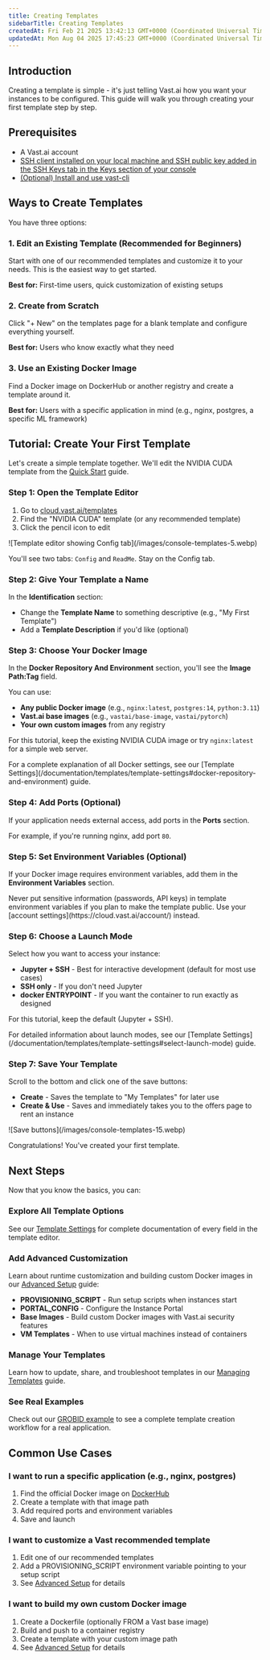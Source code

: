 ```yaml
---
title: Creating Templates
sidebarTitle: Creating Templates
createdAt: Fri Feb 21 2025 13:42:13 GMT+0000 (Coordinated Universal Time)
updatedAt: Mon Aug 04 2025 17:45:23 GMT+0000 (Coordinated Universal Time)
---
```


## Introduction

Creating a template is simple - it's just telling Vast.ai how you want your instances to be configured. This guide will walk you through creating your first template step by step.

## Prerequisites

- A Vast.ai account
- [SSH client installed on your local machine and SSH public key added in the SSH Keys tab in the Keys section of your console](https://cloud.vast.ai/manage-keys/)&#x20;
- [(Optional) Install and use vast-cli](https://docs.vast.ai/cli)&#x20;

## Ways to Create Templates

You have three options:

### 1. Edit an Existing Template (Recommended for Beginners)

Start with one of our recommended templates and customize it to your needs. This is the easiest way to get started.

**Best for:** First-time users, quick customization of existing setups

### 2. Create from Scratch

Click "+ New" on the templates page for a blank template and configure everything yourself.

**Best for:** Users who know exactly what they need

### 3. Use an Existing Docker Image

Find a Docker image on DockerHub or another registry and create a template around it.

**Best for:** Users with a specific application in mind (e.g., nginx, postgres, a specific ML framework)

## Tutorial: Create Your First Template

Let's create a simple template together. We'll edit the NVIDIA CUDA template from the [Quick Start](/documentation/templates/quickstart) guide.

### Step 1: Open the Template Editor

1. Go to [cloud.vast.ai/templates](https://cloud.vast.ai/templates/)
2. Find the "NVIDIA CUDA" template (or any recommended template)
3. Click the pencil icon to edit

<Frame caption="Template editor showing Config tab">
![Template editor showing Config tab](/images/console-templates-5.webp)
</Frame>

You'll see two tabs: `Config` and `ReadMe`. Stay on the Config tab.

### Step 2: Give Your Template a Name

In the **Identification** section:
- Change the **Template Name** to something descriptive (e.g., "My First Template")
- Add a **Template Description** if you'd like (optional)

### Step 3: Choose Your Docker Image

In the **Docker Repository And Environment** section, you'll see the **Image Path:Tag** field.

You can use:
- **Any public Docker image** (e.g., `nginx:latest`, `postgres:14`, `python:3.11`)
- **Vast.ai base images** (e.g., `vastai/base-image`, `vastai/pytorch`)
- **Your own custom images** from any registry

For this tutorial, keep the existing NVIDIA CUDA image or try `nginx:latest` for a simple web server.

<Note>
  For a complete explanation of all Docker settings, see our [Template Settings](/documentation/templates/template-settings#docker-repository-and-environment) guide.
</Note>

### Step 4: Add Ports (Optional)

If your application needs external access, add ports in the **Ports** section.

For example, if you're running nginx, add port `80`.

### Step 5: Set Environment Variables (Optional)

If your Docker image requires environment variables, add them in the **Environment Variables** section.

<Warning>
  Never put sensitive information (passwords, API keys) in template environment variables if you plan to make the template public. Use your [account settings](https://cloud.vast.ai/account/) instead.
</Warning>

### Step 6: Choose a Launch Mode

Select how you want to access your instance:

- **Jupyter + SSH** - Best for interactive development (default for most use cases)
- **SSH only** - If you don't need Jupyter
- **docker ENTRYPOINT** - If you want the container to run exactly as designed

For this tutorial, keep the default (Jupyter + SSH).

<Note>
  For detailed information about launch modes, see our [Template Settings](/documentation/templates/template-settings#select-launch-mode) guide.
</Note>

### Step 7: Save Your Template

Scroll to the bottom and click one of the save buttons:

- **Create** - Saves the template to "My Templates" for later use
- **Create & Use** - Saves and immediately takes you to the offers page to rent an instance

<Frame caption="Save buttons">
![Save buttons](/images/console-templates-15.webp)
</Frame>

Congratulations! You've created your first template.

## Next Steps

Now that you know the basics, you can:

### Explore All Template Options
See our [Template Settings](/documentation/templates/template-settings) for complete documentation of every field in the template editor.

### Add Advanced Customization
Learn about runtime customization and building custom Docker images in our [Advanced Setup](/documentation/templates/advanced-setup) guide:
- **PROVISIONING_SCRIPT** - Run setup scripts when instances start
- **PORTAL_CONFIG** - Configure the Instance Portal
- **Base Images** - Build custom Docker images with Vast.ai security features
- **VM Templates** - When to use virtual machines instead of containers

### Manage Your Templates
Learn how to update, share, and troubleshoot templates in our [Managing Templates](/documentation/templates/managing-templates) guide.

### See Real Examples
Check out our [GROBID example](/documentation/templates/examples/grobid) to see a complete template creation workflow for a real application.

## Common Use Cases

### I want to run a specific application (e.g., nginx, postgres)

1. Find the official Docker image on [DockerHub](https://hub.docker.com/)
2. Create a template with that image path
3. Add required ports and environment variables
4. Save and launch

### I want to customize a Vast recommended template

1. Edit one of our recommended templates
2. Add a PROVISIONING_SCRIPT environment variable pointing to your setup script
3. See [Advanced Setup](/documentation/templates/advanced-setup#provisioning-script) for details

### I want to build my own custom Docker image

1. Create a Dockerfile (optionally FROM a Vast base image)
2. Build and push to a container registry
3. Create a template with your custom image path
4. See [Advanced Setup](/documentation/templates/advanced-setup#building-custom-docker-images) for details
